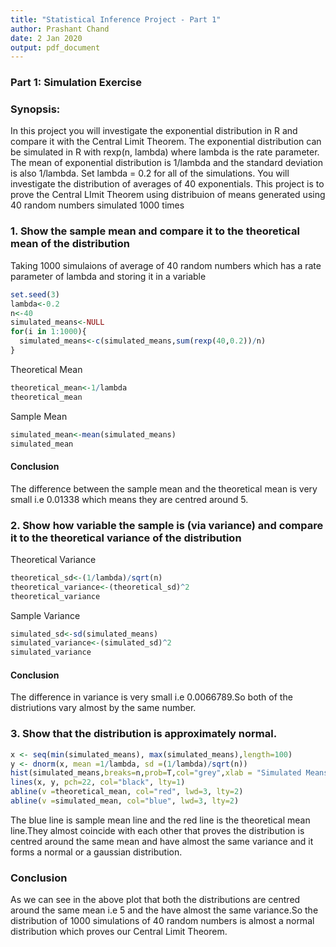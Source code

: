 ---
title: "Statistical Inference Project - Part 1"
author: Prashant Chand
date: 2 Jan 2020
output: pdf_document
---

### Part 1: Simulation Exercise 

### Synopsis:
In this project you will investigate the exponential distribution in R and compare it with the Central Limit Theorem. The exponential distribution can be simulated in R with rexp(n, lambda) where lambda is the rate parameter. The mean of exponential distribution is 1/lambda and the standard deviation is also 1/lambda. Set lambda = 0.2 for all of the simulations. You will investigate the distribution of averages of 40 exponentials.
This project is to prove the Central LImit Theorem using distribuion of means generated using 40 random numbers simulated 1000 times  

### 1. Show the sample mean and compare it to the theoretical mean of the distribution
Taking 1000 simulaions of average of 40 random numbers which has a rate parameter of lambda and storing it in a variable 
```{r}
set.seed(3)
lambda<-0.2
n<-40
simulated_means<-NULL
for(i in 1:1000){
  simulated_means<-c(simulated_means,sum(rexp(40,0.2))/n)
}
```
Theoretical Mean
```{r}
theoretical_mean<-1/lambda
theoretical_mean
```
Sample Mean
```{r}
simulated_mean<-mean(simulated_means)
simulated_mean
```
#### Conclusion
The difference between the sample mean and the theoretical mean is very small i.e 0.01338 which means they are centred around 5.

### 2. Show how variable the sample is (via variance) and compare it to the theoretical variance of the distribution
Theoretical Variance
```{r}
theoretical_sd<-(1/lambda)/sqrt(n)
theoretical_variance<-(theoretical_sd)^2
theoretical_variance
```
Sample Variance
```{r}
simulated_sd<-sd(simulated_means)
simulated_variance<-(simulated_sd)^2
simulated_variance
```
#### Conclusion
The difference in variance is very small i.e 0.0066789.So both of the distriutions vary almost by the same number.   

### 3. Show that the distribution is approximately normal.
```{r}
x <- seq(min(simulated_means), max(simulated_means),length=100)
y <- dnorm(x, mean =1/lambda, sd =(1/lambda)/sqrt(n))
hist(simulated_means,breaks=n,prob=T,col="grey",xlab = "Simulated Means",main="Sample Distribution of Simulated means",ylab="Density")
lines(x, y, pch=22, col="black", lty=1)
abline(v =theoretical_mean, col="red", lwd=3, lty=2)
abline(v =simulated_mean, col="blue", lwd=3, lty=2)
```

The blue line is sample mean line and the red line is the theoretical mean line.They almost coincide with each other that proves the distribution is centred around the same mean and have almost the same variance and it forms a normal or a gaussian distribution. 

### Conclusion
As we can see in the above plot that both the distributions are centred around the same mean i.e 5 and the have almost the same variance.So the distribution of 1000 simulations of 40 random numbers is almost a normal distribution which proves our Central Limit Theorem.